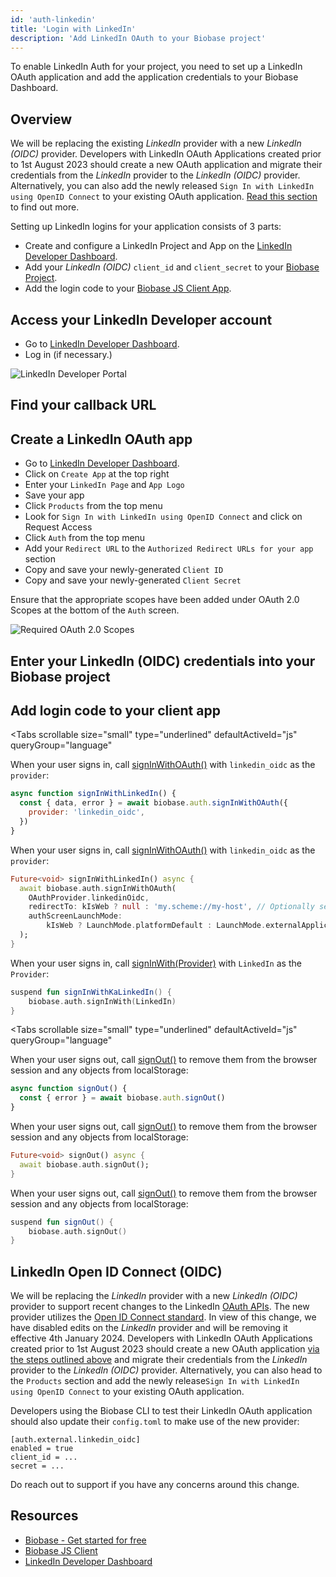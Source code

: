 ```yaml
---
id: 'auth-linkedin'
title: 'Login with LinkedIn'
description: 'Add LinkedIn OAuth to your Biobase project'
---
```


To enable LinkedIn Auth for your project, you need to set up a LinkedIn OAuth application and add the application credentials to your Biobase Dashboard.

## Overview

<Admonition type="caution">

We will be replacing the existing _LinkedIn_ provider with a new _LinkedIn (OIDC)_ provider. Developers with LinkedIn OAuth Applications created prior to 1st August 2023 should create a new OAuth application and migrate their credentials from the _LinkedIn_ provider to the _LinkedIn (OIDC)_ provider. Alternatively, you can also add the newly released `Sign In with LinkedIn using OpenID Connect` to your existing OAuth application. [Read this section](/docs/guides/auth/social-login/auth-linkedin#linkedin-open-id-connect-oidc) to find out more.

</Admonition>

Setting up LinkedIn logins for your application consists of 3 parts:

- Create and configure a LinkedIn Project and App on the [LinkedIn Developer Dashboard](https://www.linkedin.com/developers/apps).
- Add your _LinkedIn (OIDC)_ `client_id` and `client_secret` to your [Biobase Project](https://biobase.com/dashboard).
- Add the login code to your [Biobase JS Client App](https://github.com/biobase-ai/biobase-js).

## Access your LinkedIn Developer account

- Go to [LinkedIn Developer Dashboard](https://www.linkedin.com/developers/apps).
- Log in (if necessary.)

![LinkedIn Developer Portal](/docs/img/guides/auth-linkedin/linkedin_developers_page.png)

## Find your callback URL

<SocialProviderSetup provider="LinkedIn" />

## Create a LinkedIn OAuth app

- Go to [LinkedIn Developer Dashboard](https://www.linkedin.com/developers/apps).
- Click on `Create App` at the top right
- Enter your `LinkedIn Page` and `App Logo`
- Save your app
- Click `Products` from the top menu
- Look for `Sign In with LinkedIn using OpenID Connect` and click on Request Access
- Click `Auth` from the top menu
- Add your `Redirect URL` to the `Authorized Redirect URLs for your app` section
- Copy and save your newly-generated `Client ID`
- Copy and save your newly-generated `Client Secret`

Ensure that the appropriate scopes have been added under OAuth 2.0 Scopes at the bottom of the `Auth` screen.

![Required OAuth 2.0 Scopes](/docs/img/guides/auth-linkedin/oauth-scopes.png)

## Enter your LinkedIn (OIDC) credentials into your Biobase project

<SocialProviderSettingsBiobase provider="LinkedIn (OIDC)" />

## Add login code to your client app

<Tabs
  scrollable
  size="small"
  type="underlined"
  defaultActiveId="js"
  queryGroup="language"
>
<TabPanel id="js" label="JavaScript">

<CreateClientSnippet />

When your user signs in, call [signInWithOAuth()](/docs/reference/javascript/auth-signinwithoauth) with `linkedin_oidc` as the `provider`:

```js
async function signInWithLinkedIn() {
  const { data, error } = await biobase.auth.signInWithOAuth({
    provider: 'linkedin_oidc',
  })
}
```

</TabPanel>
<TabPanel id="flutter" label="Flutter">

When your user signs in, call [signInWithOAuth()](/docs/reference/dart/auth-signinwithoauth) with `linkedin_oidc` as the `provider`:

```dart
Future<void> signInWithLinkedIn() async {
  await biobase.auth.signInWithOAuth(
    OAuthProvider.linkedinOidc,
    redirectTo: kIsWeb ? null : 'my.scheme://my-host', // Optionally set the redirect link to bring back the user via deeplink.
    authScreenLaunchMode:
        kIsWeb ? LaunchMode.platformDefault : LaunchMode.externalApplication, // Launch the auth screen in a new webview on mobile.
  );
}
```

</TabPanel>
<TabPanel id="kotlin" label="Kotlin">

When your user signs in, call [signInWith(Provider)](/docs/reference/kotlin/auth-signinwithoauth) with `LinkedIn` as the `Provider`:

```kotlin
suspend fun signInWithKaLinkedIn() {
	biobase.auth.signInWith(LinkedIn)
}
```

</TabPanel>
</Tabs>

<OAuthPkceFlow />

<Tabs
  scrollable
  size="small"
  type="underlined"
  defaultActiveId="js"
  queryGroup="language"
>
<TabPanel id="js" label="JavaScript">

When your user signs out, call [signOut()](/docs/reference/javascript/auth-signout) to remove them from the browser session and any objects from localStorage:

```js
async function signOut() {
  const { error } = await biobase.auth.signOut()
}
```

</TabPanel>
<TabPanel id="flutter" label="Flutter">

When your user signs out, call [signOut()](/docs/reference/dart/auth-signout) to remove them from the browser session and any objects from localStorage:

```dart
Future<void> signOut() async {
  await biobase.auth.signOut();
}
```

</TabPanel>
<TabPanel id="kotlin" label="Kotlin">

When your user signs out, call [signOut()](/docs/reference/kotlin/auth-signout) to remove them from the browser session and any objects from localStorage:

```kotlin
suspend fun signOut() {
	biobase.auth.signOut()
}
```

</TabPanel>
</Tabs>

## LinkedIn Open ID Connect (OIDC)

We will be replacing the _LinkedIn_ provider with a new _LinkedIn (OIDC)_ provider to support recent changes to the LinkedIn [OAuth APIs](https://learn.microsoft.com/en-us/linkedin/shared/authentication/authorization-code-flow?context=linkedin%2Fcontext&tabs=HTTPS1). The new provider utilizes the [Open ID Connect standard](https://learn.microsoft.com/en-us/linkedin/consumer/integrations/self-serve/sign-in-with-linkedin-v2#validating-id-tokens). In view of this change, we have disabled edits on the _LinkedIn_ provider and will be removing it effective 4th January 2024. Developers with LinkedIn OAuth Applications created prior to 1st August 2023 should create a new OAuth application [via the steps outlined above](/docs/guides/auth/social-login/auth-linkedin#create-a-linkedin-oauth-app) and migrate their credentials from the _LinkedIn_ provider to the _LinkedIn (OIDC)_ provider. Alternatively, you can also head to the `Products` section and add the newly release`Sign In with LinkedIn using OpenID Connect` to your existing OAuth application.

Developers using the Biobase CLI to test their LinkedIn OAuth application should also update their `config.toml` to make use of the new provider:

```
[auth.external.linkedin_oidc]
enabled = true
client_id = ...
secret = ...
```

Do reach out to support if you have any concerns around this change.

## Resources

- [Biobase - Get started for free](https://biobase.com)
- [Biobase JS Client](https://github.com/biobase-ai/biobase-js)
- [LinkedIn Developer Dashboard](https://api.LinkedIn.com/apps)
